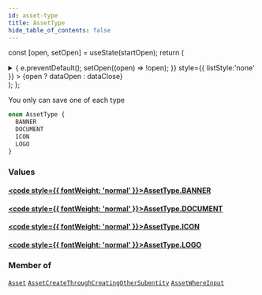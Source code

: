 ```yaml
---
id: asset-type
title: AssetType
hide_table_of_contents: false
---
```






const [open, setOpen] = useState(startOpen);
return (
<details {...(open ? { open: true } : {})} className="details" style={{ border:'none', boxShadow:'none', background:'var(--ifm-background-color)' }}>
<summary
onClick={(e) => {
e.preventDefault();
setOpen((open) => !open);
}}
style={{ listStyle:'none' }} >
{open ? dataOpen : dataClose}
</summary>
{open && children}
</details>
);
};

You only can save one of each type

```graphql
enum AssetType {
  BANNER
  DOCUMENT
  ICON
  LOGO
}
```

### Values

#### [<code style={{ fontWeight: 'normal' }}>AssetType.<b>BANNER</b></code>](#)

>

#### [<code style={{ fontWeight: 'normal' }}>AssetType.<b>DOCUMENT</b></code>](#)

>

#### [<code style={{ fontWeight: 'normal' }}>AssetType.<b>ICON</b></code>](#)

>

#### [<code style={{ fontWeight: 'normal' }}>AssetType.<b>LOGO</b></code>](#)

>

### Member of

[`Asset`](/api/objects/asset) <Badge class="badge badge--secondary" text="object"/><Bullet />[`AssetCreateThroughCreatingOtherSubentity`](/api/inputs/asset-create-through-creating-other-subentity) <Badge class="badge badge--secondary" text="input"/><Bullet />[`AssetWhereInput`](/api/inputs/asset-where-input) <Badge class="badge badge--secondary" text="input"/>
